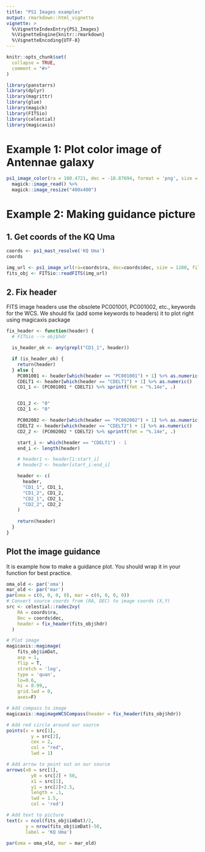 ```yaml
---
title: "PS1 Images examples"
output: rmarkdown::html_vignette
vignette: >
  %\VignetteIndexEntry{PS1_Images}
  %\VignetteEngine{knitr::rmarkdown}
  %\VignetteEncoding{UTF-8}
---
```


```r
knitr::opts_chunk$set(
  collapse = TRUE,
  comment = "#>"
)
```

```r
library(panstarrs)
library(dplyr)
library(magrittr)
library(glue)
library(magick)
library(FITSio)
library(celestial)
library(magicaxis)
```

# Example 1: Plot color image of Antennae galaxy

```r
ps1_image_color(ra = 180.4721, dec = -18.87694, format = 'png', size = 600) %>%
  magick::image_read() %>% 
  magick::image_resize("400x400")
```

# Example 2: Making guidance picture

## 1. Get coords of the KQ Uma

```r
coords <- ps1_mast_resolve('KQ Uma')
coords
```

```r
img_url <- ps1_image_url(ra=coords$ra, dec=coords$dec, size = 1280, filter = "r", format = "fits")
fits_obj <- FITSio::readFITS(img_url)
```

## 2. Fix header

FITS image headers use the obsolete PC001001, PC001002, etc., keywords for the WCS. We should fix (add some keywords to headers) it to plot right using magicaxis package

```r
fix_header <- function(header) {
  # FITSio --> obj$hdr

  is_header_ok <- any(grepl("CD1_1", header))

  if (is_header_ok) {
    return(header)
  } else {
    PC001001 <- header[which(header == "PC001001") + 1] %>% as.numeric()
    CDELT1 <- header[which(header == "CDELT1") + 1] %>% as.numeric()
    CD1_1 <- (PC001001 * CDELT1) %>% sprintf(fmt = "%.14e", .)


    CD1_2 <- "0"
    CD2_1 <- "0"

    PC002002 <- header[which(header == "PC002002") + 1] %>% as.numeric()
    CDELT2 <- header[which(header == "CDELT2") + 1] %>% as.numeric()
    CD2_2 <- (PC002002 * CDELT2) %>% sprintf(fmt = "%.14e", .)

    start_i <- which(header == "CDELT1") - 1
    end_i <- length(header)

    # header1 <- header[1:start_i]
    # header2 <- header[start_i:end_i]

    header <- c(
      header,
      "CD1_1", CD1_1,
      "CD1_2", CD1_2,
      "CD2_1", CD2_1,
      "CD2_2", CD2_2
    )
    
    return(header)
  }
}
```

## Plot the image guidance

It is example how to make a guidance plot. You should wrap it in your function for best practice.

```r
oma_old <- par('oma')
mar_old <- par('mar')
par(oma = c(0, 0, 0, 0), mar = c(0, 0, 0, 0))
# Convert source coords from (RA, DEC) to image coords (X,Y)
src <- celestial::radec2xy(
    RA = coords$ra,
    Dec = coords$dec,
    header = fix_header(fits_obj$hdr)
  )

# Plot image
magicaxis::magimage(
    fits_obj$imDat,
    asp = 1,
    flip = T,
    stretch = 'log',
    type = 'quan',
    lo=0.6,
    hi = 0.99,,
    grid.lwd = 0,
    axes=F)

# Add compass to image
magicaxis::magimageWCSCompass(header = fix_header(fits_obj$hdr))

# Add red circle around our source 
points(x = src[1], 
         y = src[2], 
         cex = 2, 
         col = "red", 
         lwd = 1)

# Add arrow to point out on our source
arrows(x0 = src[1],
         y0 = src[2] + 50,
         x1 = src[1],
         y1 = src[2]+2.5,
         length = .1,
         lwd = 1.5,
         col = 'red')

# Add text to picture
text(x = ncol(fits_obj$imDat)/2,
       y = nrow(fits_obj$imDat)-50,
       label = 'KQ Uma')
```

```r
par(oma = oma_old, mar = mar_old)
```
